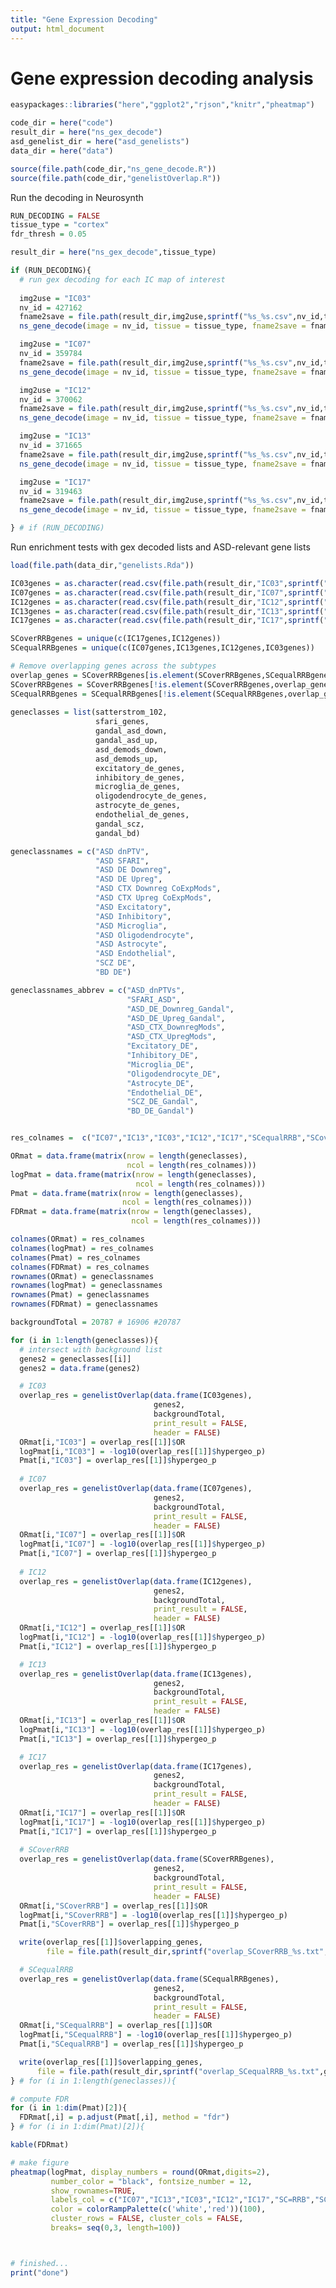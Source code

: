 ```yaml
---
title: "Gene Expression Decoding"
output: html_document
---
```


# Gene expression decoding analysis

```r
easypackages::libraries("here","ggplot2","rjson","knitr","pheatmap")

code_dir = here("code")
result_dir = here("ns_gex_decode")
asd_genelist_dir = here("asd_genelists")
data_dir = here("data")

source(file.path(code_dir,"ns_gene_decode.R"))
source(file.path(code_dir,"genelistOverlap.R"))
```

Run the decoding in Neurosynth

```r
RUN_DECODING = FALSE
tissue_type = "cortex"
fdr_thresh = 0.05

result_dir = here("ns_gex_decode",tissue_type)

if (RUN_DECODING){
  # run gex decoding for each IC map of interest
  
  img2use = "IC03"
  nv_id = 427162
  fname2save = file.path(result_dir,img2use,sprintf("%s_%s.csv",nv_id,tissue_type))
  ns_gene_decode(image = nv_id, tissue = tissue_type, fname2save = fname2save, fdr_thresh = fdr_thresh)

  img2use = "IC07"
  nv_id = 359784
  fname2save = file.path(result_dir,img2use,sprintf("%s_%s.csv",nv_id,tissue_type))
  ns_gene_decode(image = nv_id, tissue = tissue_type, fname2save = fname2save, fdr_thresh = fdr_thresh)

  img2use = "IC12"
  nv_id = 370062
  fname2save = file.path(result_dir,img2use,sprintf("%s_%s.csv",nv_id,tissue_type))
  ns_gene_decode(image = nv_id, tissue = tissue_type, fname2save = fname2save, fdr_thresh = fdr_thresh)

  img2use = "IC13"
  nv_id = 371665
  fname2save = file.path(result_dir,img2use,sprintf("%s_%s.csv",nv_id,tissue_type))
  ns_gene_decode(image = nv_id, tissue = tissue_type, fname2save = fname2save, fdr_thresh = fdr_thresh)

  img2use = "IC17"
  nv_id = 319463
  fname2save = file.path(result_dir,img2use,sprintf("%s_%s.csv",nv_id,tissue_type))
  ns_gene_decode(image = nv_id, tissue = tissue_type, fname2save = fname2save, fdr_thresh = fdr_thresh)

} # if (RUN_DECODING)
```

Run enrichment tests with gex decoded lists and ASD-relevant gene lists

```r
load(file.path(data_dir,"genelists.Rda"))

IC03genes = as.character(read.csv(file.path(result_dir,"IC03",sprintf("427162_%s_pos_t_fdr0.05.csv",tissue_type)))$symbol)
IC07genes = as.character(read.csv(file.path(result_dir,"IC07",sprintf("359784_%s_pos_t_fdr0.05.csv",tissue_type)))$symbol)
IC12genes = as.character(read.csv(file.path(result_dir,"IC12",sprintf("370062_%s_pos_t_fdr0.05.csv",tissue_type)))$symbol)
IC13genes = as.character(read.csv(file.path(result_dir,"IC13",sprintf("371665_%s_pos_t_fdr0.05.csv",tissue_type)))$symbol)
IC17genes = as.character(read.csv(file.path(result_dir,"IC17",sprintf("319463_%s_pos_t_fdr0.05.csv",tissue_type)))$symbol)

SCoverRRBgenes = unique(c(IC17genes,IC12genes))
SCequalRRBgenes = unique(c(IC07genes,IC13genes,IC12genes,IC03genes))

# Remove overlapping genes across the subtypes
overlap_genes = SCoverRRBgenes[is.element(SCoverRRBgenes,SCequalRRBgenes)]
SCoverRRBgenes = SCoverRRBgenes[!is.element(SCoverRRBgenes,overlap_genes)]
SCequalRRBgenes = SCequalRRBgenes[!is.element(SCequalRRBgenes,overlap_genes)]
  
geneclasses = list(satterstrom_102,
                   sfari_genes,
                   gandal_asd_down,
                   gandal_asd_up,
                   asd_demods_down,
                   asd_demods_up,
                   excitatory_de_genes,
                   inhibitory_de_genes,
                   microglia_de_genes,
                   oligodendrocyte_de_genes,
                   astrocyte_de_genes,
                   endothelial_de_genes,
                   gandal_scz,
                   gandal_bd)

geneclassnames = c("ASD dnPTV",
                   "ASD SFARI",
                   "ASD DE Downreg",
                   "ASD DE Upreg",
                   "ASD CTX Downreg CoExpMods",
                   "ASD CTX Upreg CoExpMods",
                   "ASD Excitatory",
                   "ASD Inhibitory",
                   "ASD Microglia",
                   "ASD Oligodendrocyte",
                   "ASD Astrocyte",
                   "ASD Endothelial",
                   "SCZ DE",
                   "BD DE")

geneclassnames_abbrev = c("ASD_dnPTVs",
                          "SFARI_ASD",
                          "ASD_DE_Downreg_Gandal",
                          "ASD_DE_Upreg_Gandal",
                          "ASD_CTX_DownregMods",
                          "ASD_CTX_UpregMods",
                          "Excitatory_DE",
                          "Inhibitory_DE",
                          "Microglia_DE",
                          "Oligodendrocyte_DE",
                          "Astrocyte_DE",
                          "Endothelial_DE",
                          "SCZ_DE_Gandal",
                          "BD_DE_Gandal")


res_colnames =  c("IC07","IC13","IC03","IC12","IC17","SCequalRRB","SCoverRRB")

ORmat = data.frame(matrix(nrow = length(geneclasses), 
                          ncol = length(res_colnames)))
logPmat = data.frame(matrix(nrow = length(geneclasses), 
                            ncol = length(res_colnames)))
Pmat = data.frame(matrix(nrow = length(geneclasses), 
                         ncol = length(res_colnames)))
FDRmat = data.frame(matrix(nrow = length(geneclasses), 
                           ncol = length(res_colnames)))

colnames(ORmat) = res_colnames
colnames(logPmat) = res_colnames
colnames(Pmat) = res_colnames
colnames(FDRmat) = res_colnames
rownames(ORmat) = geneclassnames
rownames(logPmat) = geneclassnames
rownames(Pmat) = geneclassnames
rownames(FDRmat) = geneclassnames

backgroundTotal = 20787 # 16906 #20787

for (i in 1:length(geneclasses)){
  # intersect with background list
  genes2 = geneclasses[[i]]
  genes2 = data.frame(genes2)

  # IC03
  overlap_res = genelistOverlap(data.frame(IC03genes),
                                genes2,
                                backgroundTotal,
                                print_result = FALSE,
                                header = FALSE)
  ORmat[i,"IC03"] = overlap_res[[1]]$OR
  logPmat[i,"IC03"] = -log10(overlap_res[[1]]$hypergeo_p)
  Pmat[i,"IC03"] = overlap_res[[1]]$hypergeo_p
  
  # IC07
  overlap_res = genelistOverlap(data.frame(IC07genes),
                                genes2,
                                backgroundTotal,
                                print_result = FALSE,
                                header = FALSE)
  ORmat[i,"IC07"] = overlap_res[[1]]$OR
  logPmat[i,"IC07"] = -log10(overlap_res[[1]]$hypergeo_p)
  Pmat[i,"IC07"] = overlap_res[[1]]$hypergeo_p
  
  # IC12
  overlap_res = genelistOverlap(data.frame(IC12genes),
                                genes2,
                                backgroundTotal,
                                print_result = FALSE,
                                header = FALSE)
  ORmat[i,"IC12"] = overlap_res[[1]]$OR
  logPmat[i,"IC12"] = -log10(overlap_res[[1]]$hypergeo_p)
  Pmat[i,"IC12"] = overlap_res[[1]]$hypergeo_p

  # IC13
  overlap_res = genelistOverlap(data.frame(IC13genes),
                                genes2,
                                backgroundTotal,
                                print_result = FALSE,
                                header = FALSE)
  ORmat[i,"IC13"] = overlap_res[[1]]$OR
  logPmat[i,"IC13"] = -log10(overlap_res[[1]]$hypergeo_p)
  Pmat[i,"IC13"] = overlap_res[[1]]$hypergeo_p

  # IC17
  overlap_res = genelistOverlap(data.frame(IC17genes),
                                genes2,
                                backgroundTotal,
                                print_result = FALSE,
                                header = FALSE)
  ORmat[i,"IC17"] = overlap_res[[1]]$OR
  logPmat[i,"IC17"] = -log10(overlap_res[[1]]$hypergeo_p)
  Pmat[i,"IC17"] = overlap_res[[1]]$hypergeo_p
  
  # SCoverRRB
  overlap_res = genelistOverlap(data.frame(SCoverRRBgenes),
                                genes2,
                                backgroundTotal,
                                print_result = FALSE,
                                header = FALSE)
  ORmat[i,"SCoverRRB"] = overlap_res[[1]]$OR
  logPmat[i,"SCoverRRB"] = -log10(overlap_res[[1]]$hypergeo_p)
  Pmat[i,"SCoverRRB"] = overlap_res[[1]]$hypergeo_p

  write(overlap_res[[1]]$overlapping_genes,
        file = file.path(result_dir,sprintf("overlap_SCoverRRB_%s.txt",geneclassnames_abbrev[i])))

  # SCequalRRB
  overlap_res = genelistOverlap(data.frame(SCequalRRBgenes),
                                genes2,
                                backgroundTotal,
                                print_result = FALSE,
                                header = FALSE)
  ORmat[i,"SCequalRRB"] = overlap_res[[1]]$OR
  logPmat[i,"SCequalRRB"] = -log10(overlap_res[[1]]$hypergeo_p)
  Pmat[i,"SCequalRRB"] = overlap_res[[1]]$hypergeo_p

  write(overlap_res[[1]]$overlapping_genes,
      file = file.path(result_dir,sprintf("overlap_SCequalRRB_%s.txt",geneclassnames_abbrev[i])))
} # for (i in 1:length(geneclasses)){

# compute FDR
for (i in 1:dim(Pmat)[2]){
  FDRmat[,i] = p.adjust(Pmat[,i], method = "fdr")
} # for (i in 1:dim(Pmat)[2]){

kable(FDRmat)

# make figure
pheatmap(logPmat, display_numbers = round(ORmat,digits=2), 
         number_color = "black", fontsize_number = 12,
         show_rownames=TRUE,
         labels_col = c("IC07","IC13","IC03","IC12","IC17","SC=RRB","SC>RRB"),
         color = colorRampPalette(c('white','red'))(100),
         cluster_rows = FALSE, cluster_cols = FALSE,
         breaks= seq(0,3, length=100))



# finished...
print("done")
```


